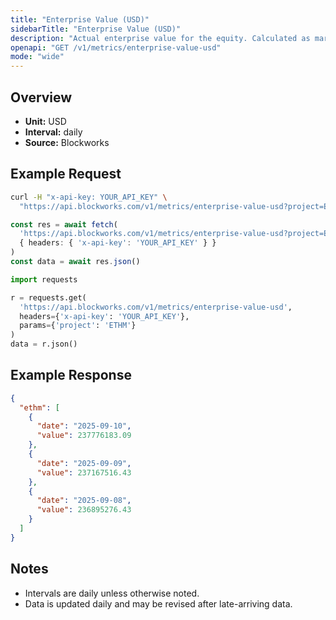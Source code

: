 ```yaml
---
title: "Enterprise Value (USD)"
sidebarTitle: "Enterprise Value (USD)"
description: "Actual enterprise value for the equity. Calculated as market cap - liabilities + assets"
openapi: "GET /v1/metrics/enterprise-value-usd"
mode: "wide"
---
```


## Overview

- **Unit:** USD
- **Interval:** daily
- **Source:** Blockworks

## Example Request

<CodeGroup>

```bash cURL
curl -H "x-api-key: YOUR_API_KEY" \
  "https://api.blockworks.com/v1/metrics/enterprise-value-usd?project=ETHM"
```

```typescript TypeScript
const res = await fetch(
  'https://api.blockworks.com/v1/metrics/enterprise-value-usd?project=ETHM',
  { headers: { 'x-api-key': 'YOUR_API_KEY' } }
)
const data = await res.json()
```

```python Python
import requests

r = requests.get(
  'https://api.blockworks.com/v1/metrics/enterprise-value-usd',
  headers={'x-api-key': 'YOUR_API_KEY'},
  params={'project': 'ETHM'}
)
data = r.json()
```

</CodeGroup>

## Example Response

```json
{
  "ethm": [
    {
      "date": "2025-09-10",
      "value": 237776183.09
    },
    {
      "date": "2025-09-09",
      "value": 237167516.43
    },
    {
      "date": "2025-09-08",
      "value": 236895276.43
    }
  ]
}
```

## Notes
- Intervals are daily unless otherwise noted.
- Data is updated daily and may be revised after late-arriving data.